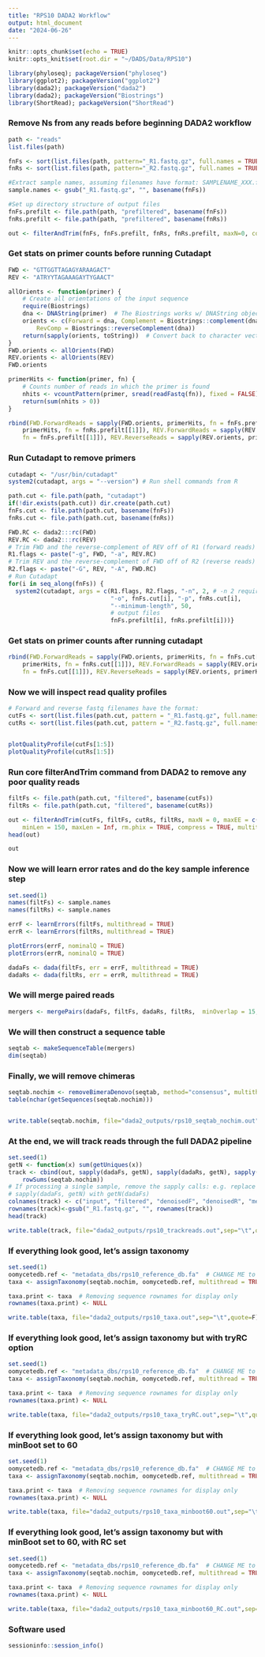 ```yaml
---
title: "RPS10 DADA2 Workflow"
output: html_document
date: "2024-06-26"
---
```


```r
knitr::opts_chunk$set(echo = TRUE)
knitr::opts_knit$set(root.dir = "~/DADS/Data/RPS10")

library(phyloseq); packageVersion("phyloseq")
library(ggplot2); packageVersion("ggplot2")
library(dada2); packageVersion("dada2")
library(dada2); packageVersion("Biostrings")
library(ShortRead); packageVersion("ShortRead")
```

### Remove Ns from any reads before beginning DADA2 workflow
```r
path <- "reads"
list.files(path)

fnFs <- sort(list.files(path, pattern="_R1.fastq.gz", full.names = TRUE))
fnRs <- sort(list.files(path, pattern="_R2.fastq.gz", full.names = TRUE))

#Extract sample names, assuming filenames have format: SAMPLENAME_XXX.fastq
sample.names <- gsub("_R1.fastq.gz", "", basename(fnFs))

#Set up directory structure of output files
fnFs.prefilt <- file.path(path, "prefiltered", basename(fnFs))
fnRs.prefilt <- file.path(path, "prefiltered", basename(fnRs))

out <- filterAndTrim(fnFs, fnFs.prefilt, fnRs, fnRs.prefilt, maxN=0, compress=TRUE, multithread=TRUE)
```

### Get stats on primer counts before running Cutadapt 
```r
FWD <- "GTTGGTTAGAGYARAAGACT"  
REV <- "ATRYYTAGAAAGAYTYGAACT"

allOrients <- function(primer) {
    # Create all orientations of the input sequence
    require(Biostrings)
    dna <- DNAString(primer)  # The Biostrings works w/ DNAString objects rather than character vectors
    orients <- c(Forward = dna, Complement = Biostrings::complement(dna), Reverse = Biostrings::reverse(dna),
        RevComp = Biostrings::reverseComplement(dna))
    return(sapply(orients, toString))  # Convert back to character vector
}
FWD.orients <- allOrients(FWD)
REV.orients <- allOrients(REV)
FWD.orients

primerHits <- function(primer, fn) {
    # Counts number of reads in which the primer is found
    nhits <- vcountPattern(primer, sread(readFastq(fn)), fixed = FALSE)
    return(sum(nhits > 0))
}

rbind(FWD.ForwardReads = sapply(FWD.orients, primerHits, fn = fnFs.prefilt[[1]]), FWD.ReverseReads = sapply(FWD.orients,
    primerHits, fn = fnRs.prefilt[[1]]), REV.ForwardReads = sapply(REV.orients, primerHits,
    fn = fnFs.prefilt[[1]]), REV.ReverseReads = sapply(REV.orients, primerHits, fn = fnRs.prefilt[[1]]))
```

### Run Cutadapt to remove primers

```r
cutadapt <- "/usr/bin/cutadapt"
system2(cutadapt, args = "--version") # Run shell commands from R

path.cut <- file.path(path, "cutadapt")
if(!dir.exists(path.cut)) dir.create(path.cut)
fnFs.cut <- file.path(path.cut, basename(fnFs))
fnRs.cut <- file.path(path.cut, basename(fnRs))

FWD.RC <- dada2:::rc(FWD)
REV.RC <- dada2:::rc(REV)
# Trim FWD and the reverse-complement of REV off of R1 (forward reads)
R1.flags <- paste("-g", FWD, "-a", REV.RC) 
# Trim REV and the reverse-complement of FWD off of R2 (reverse reads)
R2.flags <- paste("-G", REV, "-A", FWD.RC) 
# Run Cutadapt
for(i in seq_along(fnFs)) {
  system2(cutadapt, args = c(R1.flags, R2.flags, "-n", 2, # -n 2 required to remove FWD and REV from reads
                             "-o", fnFs.cut[i], "-p", fnRs.cut[i], 
                             "--minimum-length", 50,
                             # output files
                             fnFs.prefilt[i], fnRs.prefilt[i]))}
```

### Get stats on primer counts after running cutadapt 
```r
rbind(FWD.ForwardReads = sapply(FWD.orients, primerHits, fn = fnFs.cut[[1]]), FWD.ReverseReads = sapply(FWD.orients,
    primerHits, fn = fnRs.cut[[1]]), REV.ForwardReads = sapply(REV.orients, primerHits,
    fn = fnFs.cut[[1]]), REV.ReverseReads = sapply(REV.orients, primerHits, fn = fnRs.cut[[1]]))
```

### Now we will inspect read quality profiles
``` r
# Forward and reverse fastq filenames have the format:
cutFs <- sort(list.files(path.cut, pattern = "_R1.fastq.gz", full.names = TRUE))
cutRs <- sort(list.files(path.cut, pattern = "_R2.fastq.gz", full.names = TRUE))


plotQualityProfile(cutFs[1:5])
plotQualityProfile(cutRs[1:5])
```

### Run core filterAndTrim command from DADA2 to remove any poor quality reads
```r
filtFs <- file.path(path.cut, "filtered", basename(cutFs))
filtRs <- file.path(path.cut, "filtered", basename(cutRs))

out <- filterAndTrim(cutFs, filtFs, cutRs, filtRs, maxN = 0, maxEE = c(5, 5), truncQ = 5,
    minLen = 150, maxLen = Inf, rm.phix = TRUE, compress = TRUE, multithread = TRUE) 
head(out)

out
```

### Now we will learn error rates and do the key sample inference step
``` r
set.seed(1)
names(filtFs) <- sample.names
names(filtRs) <- sample.names

errF <- learnErrors(filtFs, multithread = TRUE)
errR <- learnErrors(filtRs, multithread = TRUE)

plotErrors(errF, nominalQ = TRUE)
plotErrors(errR, nominalQ = TRUE)

dadaFs <- dada(filtFs, err = errF, multithread = TRUE)
dadaRs <- dada(filtRs, err = errR, multithread = TRUE)
```

### We will merge paired reads
``` r
mergers <- mergePairs(dadaFs, filtFs, dadaRs, filtRs,  minOverlap = 15, maxMismatch = 2, verbose=TRUE)
```

### We will then construct a sequence table
``` r
seqtab <- makeSequenceTable(mergers)
dim(seqtab)
```

### Finally, we will remove chimeras
``` r
seqtab.nochim <- removeBimeraDenovo(seqtab, method="consensus", multithread=TRUE, verbose=TRUE)
table(nchar(getSequences(seqtab.nochim)))


write.table(seqtab.nochim, file="dada2_outputs/rps10_seqtab_nochim.out",sep="\t",quote=F)
```

### At the end, we will track reads through the full DADA2 pipeline
``` r
set.seed(1)
getN <- function(x) sum(getUniques(x))
track <- cbind(out, sapply(dadaFs, getN), sapply(dadaRs, getN), sapply(mergers, getN),
    rowSums(seqtab.nochim))
# If processing a single sample, remove the sapply calls: e.g. replace
# sapply(dadaFs, getN) with getN(dadaFs)
colnames(track) <- c("input", "filtered", "denoisedF", "denoisedR", "merged", "nonchim")
rownames(track)<-gsub("_R1.fastq.gz", "", rownames(track))
head(track)

write.table(track, file="dada2_outputs/rps10_trackreads.out",sep="\t",quote=F)
```

### If everything look good, let's assign taxonomy
``` r
set.seed(1)
oomycetedb.ref <- "metadata_dbs/rps10_reference_db.fa"  # CHANGE ME to location on your machine
taxa <- assignTaxonomy(seqtab.nochim, oomycetedb.ref, multithread = TRUE, minBoot = 0, outputBootstraps = TRUE, verbose=TRUE, tryRC = FALSE)

taxa.print <- taxa  # Removing sequence rownames for display only
rownames(taxa.print) <- NULL

write.table(taxa, file="dada2_outputs/rps10_taxa.out",sep="\t",quote=F)
```

### If everything look good, let's assign taxonomy but with tryRC option
``` r
set.seed(1)
oomycetedb.ref <- "metadata_dbs/rps10_reference_db.fa"  # CHANGE ME to location on your machine
taxa <- assignTaxonomy(seqtab.nochim, oomycetedb.ref, multithread = TRUE, minBoot = 0, outputBootstraps = TRUE, verbose=TRUE, tryRC = TRUE)

taxa.print <- taxa  # Removing sequence rownames for display only
rownames(taxa.print) <- NULL

write.table(taxa, file="dada2_outputs/rps10_taxa_tryRC.out",sep="\t",quote=F)
```

### If everything look good, let's assign taxonomy but with minBoot set to 60
``` r
set.seed(1)
oomycetedb.ref <- "metadata_dbs/rps10_reference_db.fa"  # CHANGE ME to location on your machine
taxa <- assignTaxonomy(seqtab.nochim, oomycetedb.ref, multithread = TRUE, minBoot = 0, verbose=TRUE, tryRC = FALSE)

taxa.print <- taxa  # Removing sequence rownames for display only
rownames(taxa.print) <- NULL

write.table(taxa, file="dada2_outputs/rps10_taxa_minboot60.out",sep="\t",quote=F)
```

### If everything look good, let's assign taxonomy but with minBoot set to 60, with RC set
``` r
set.seed(1)
oomycetedb.ref <- "metadata_dbs/rps10_reference_db.fa"  # CHANGE ME to location on your machine
taxa <- assignTaxonomy(seqtab.nochim, oomycetedb.ref, multithread = TRUE, minBoot = 60, verbose=TRUE, tryRC = TRUE)

taxa.print <- taxa  # Removing sequence rownames for display only
rownames(taxa.print) <- NULL

write.table(taxa, file="dada2_outputs/rps10_taxa_minboot60_RC.out",sep="\t",quote=F)
```

### Software used
```r
sessioninfo::session_info()
```